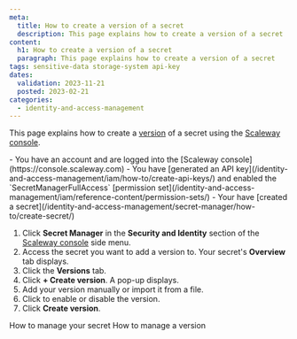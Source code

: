 ```yaml
---
meta:
  title: How to create a version of a secret
  description: This page explains how to create a version of a secret
content:
  h1: How to create a version of a secret
  paragraph: This page explains how to create a version of a secret
tags: sensitive-data storage-system api-key
dates:
  validation: 2023-11-21
  posted: 2023-02-21
categories:
  - identity-and-access-management
---
```


This page explains how to create a [version](/identity-and-access-management/secret-manager/concepts/#version) of a secret using the [Scaleway console](https://console.scaleway.com).

<Macro id="iam-requirements" />

<Message type="requirement">
  - You have an account and are logged into the [Scaleway console](https://console.scaleway.com)
  - You have [generated an API key](/identity-and-access-management/iam/how-to/create-api-keys/) and enabled the `SecretManagerFullAccess` [permission set](/identity-and-access-management/iam/reference-content/permission-sets/)
  - Your have [created a secret](/identity-and-access-management/secret-manager/how-to/create-secret/)
</Message>

1. Click **Secret Manager** in the **Security and Identity** section of the [Scaleway console](https://console.scaleway.com/) side menu.
2. Access the secret you want to add a version to. Your secret's **Overview** tab displays.
3. Click the **Versions** tab.
4. Click **+ Create version**. A pop-up displays.
5. Add your version manually or import it from a file.
6. Click <Icon name="toggle" /> to enable or disable the version.
7. Click **Create version**.

<Navigation title="See Also">
  <PreviousButton to="/identity-and-access-management/secret-manager/how-to/manage-secret/">How to manage your secret</PreviousButton>
  <NextButton to="/identity-and-access-management/secret-manager/how-to/manage-version/">How to manage a version</NextButton>
</Navigation>